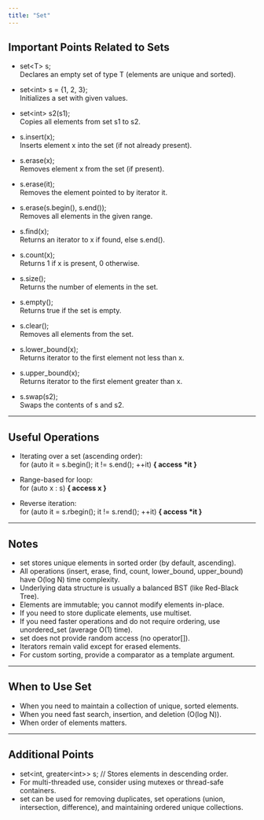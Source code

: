 ```yaml
---
title: "Set"
---
```


## Important Points Related to Sets

- set&lt;T&gt; s;  
  Declares an empty set of type T (elements are unique and sorted).

- set&lt;int&gt; s = {1, 2, 3};  
  Initializes a set with given values.

- set&lt;int&gt; s2(s1);  
  Copies all elements from set s1 to s2.

- s.insert(x);  
  Inserts element x into the set (if not already present).

- s.erase(x);  
  Removes element x from the set (if present).

- s.erase(it);  
  Removes the element pointed to by iterator it.

- s.erase(s.begin(), s.end());  
  Removes all elements in the given range.

- s.find(x);  
  Returns an iterator to x if found, else s.end().

- s.count(x);  
  Returns 1 if x is present, 0 otherwise.

- s.size();  
  Returns the number of elements in the set.

- s.empty();  
  Returns true if the set is empty.

- s.clear();  
  Removes all elements from the set.

- s.lower_bound(x);  
  Returns iterator to the first element not less than x.

- s.upper_bound(x);  
  Returns iterator to the first element greater than x.

- s.swap(s2);  
  Swaps the contents of s and s2.

---

## Useful Operations

- Iterating over a set (ascending order):  
  for (auto it = s.begin(); it != s.end(); ++it) **{ access \*it }**

- Range-based for loop:  
  for (auto x : s) **{ access x }**

- Reverse iteration:  
  for (auto it = s.rbegin(); it != s.rend(); ++it) **{ access \*it }**

---

## Notes

- set stores unique elements in sorted order (by default, ascending).
- All operations (insert, erase, find, count, lower_bound, upper_bound) have O(log N) time complexity.
- Underlying data structure is usually a balanced BST (like Red-Black Tree).
- Elements are immutable; you cannot modify elements in-place.
- If you need to store duplicate elements, use multiset.
- If you need faster operations and do not require ordering, use unordered_set (average O(1) time).
- set does not provide random access (no operator[]).
- Iterators remain valid except for erased elements.
- For custom sorting, provide a comparator as a template argument.

---

## When to Use Set

- When you need to maintain a collection of unique, sorted elements.
- When you need fast search, insertion, and deletion (O(log N)).
- When order of elements matters.

---

## Additional Points

- set&lt;int, greater&lt;int&gt;&gt; s; // Stores elements in descending order.
- For multi-threaded use, consider using mutexes or thread-safe containers.
- set can be used for removing duplicates, set operations (union, intersection, difference), and maintaining ordered unique collections.